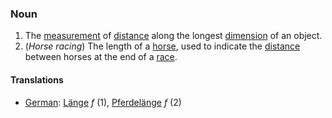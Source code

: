 ===Noun===

# The [[measurement]] of [[distance]] along the longest [[dimension]] of an object.
# (''Horse racing'') The length of a [[horse]], used to indicate the [[distance]] between horses at the end of a [[race]].

====Translations====
*[[German]]: [[Länge]] ''f'' (1), [[Pferdelänge]] ''f'' (2)